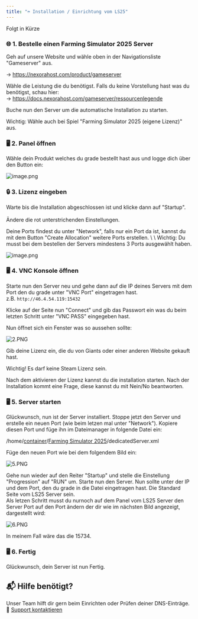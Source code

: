 ```yaml
---
title: "➮ Installation / Einrichtung vom LS25"
---
```


<Tip>
  Folgt in Kürze
</Tip>

### 🌐 1. Bestelle einen Farming Simulator 2025 Server

Geh auf unsere Website und wähle oben in der Navigationsliste "Gameserver" aus.

-\> https://nexorahost.com/product/gameserver

Wähle die Leistung die du benötigst. Falls du keine Vorstellung hast was du benötigst, schau hier:\
-\> https://docs.nexorahost.com/gameserver/ressourcenlegende

Buche nun den Server um die automatische Installation zu starten.

<Info>
  Wichtig: Wähle auch bei Spiel "Farming Simulator 2025 (eigene Lizenz)" aus.
</Info>

### 🖥️ 2. Panel öffnen

Wähle dein Produkt welches du grade bestellt hast aus und logge dich über den Button ein:

![image.png](/images/image.png)

### 🔒 3. Lizenz eingeben

Warte bis die Installation abgeschlossen ist und klicke dann auf "Startup".\
\
Ändere die rot unterstrichenden Einstellungen.

<Info>
  Deine Ports findest du unter "Network", falls nur ein Port da ist, kannst du mit dem Button "Create Allocation" weitere Ports erstellen. \
  \
  Wichtig: Du musst bei dem bestellen der Servers mindestens 3 Ports ausgewählt haben.
</Info>

![image.png](/images/image.png)

### 🖥️ 4. VNC Konsole öffnen

Starte nun den Server neu und gehe dann auf die IP deines Servers mit dem Port den du grade unter "VNC Port" eingetragen hast. \
z.B. `http://46.4.54.119:15432`

Klicke auf der Seite nun "Connect" und gib das Passwort ein was du beim letzten Schritt unter "VNC PASS" eingegeben hast.

Nun öffnet sich ein Fenster was so aussehen sollte:

![2.PNG](https://nexorahost.com/assets/media/c5/1c/1747239021/2(1).png)

Gib deine Lizenz ein, die du von Giants oder einer anderen Website gekauft hast.

Wichtig\! Es darf keine Steam Lizenz sein.

Nach dem aktivieren der Lizenz kannst du die installation starten. Nach der Installation kommt eine Frage, diese kannst du mit Nein/No beantworten.

### 🖥️ 5. Server starten

Glückwunsch, nun ist der Server installiert. Stoppe jetzt den Server und erstelle ein neuen Port (wie beim letzen mal unter "Network"). Kopiere diesen Port und füge ihn im Dateimanager in folgende Datei ein:

/home/[container](https://gs.nexorahost.com/server/32a64237/files)/[Farming Simulator 2025](https://gs.nexorahost.com/server/32a64237/files#/Farming%20Simulator%202025)/dedicatedServer.xml

Füge den neuen Port wie bei dem folgendem Bild ein:

![5.PNG](https://nexorahost.com/assets/media/65/12/1747238881/5.PNG)

Gehe nun wieder auf den Reiter "Startup" und stelle die Einstellung "Progression" auf "RUN" um. Starte nun den Server. Nun sollte unter der IP und dem Port, den du grade in die Datei eingetragen hast. Die Standard Seite vom LS25 Server sein. \
Als letzen Schritt musst du nurnoch auf dem Panel vom LS25 Server den Server Port auf den Port ändern der dir wie im nächsten Bild angezeigt, dargestellt wird:

![6.PNG](https://nexorahost.com/assets/media/d3/d9/1747238878/6.PNG)

In meinem Fall wäre das die 15734.

### 🖥️ 6. Fertig

Glückwunsch, dein Server ist nun Fertig.

## 📬 Hilfe benötigt?

Unser Team hilft dir gern beim Einrichten oder Prüfen deiner DNS-Einträge.
🔗 [Support kontaktieren](https://nexorahost.com/account/tickets)